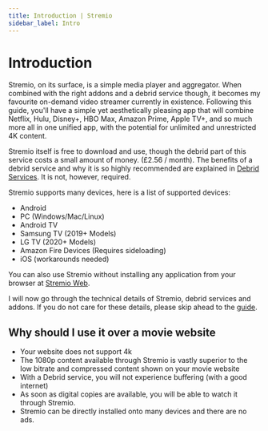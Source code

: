 ```yaml
---
title: Introduction | Stremio
sidebar_label: Intro
---
```

# Introduction

Stremio, on its surface, is a simple media player and aggregator. When combined with the right addons and a debrid service though, it becomes my favourite on-demand video streamer currently in existence. Following this guide, you'll have a simple yet aesthetically pleasing app that will combine Netflix, Hulu, Disney+, HBO Max, Amazon Prime, Apple TV+, and so much more all in one unified app, with the potential for unlimited and unrestricted 4K content.

Stremio itself is free to download and use, though the debrid part of this service costs a small amount of money. (£2.56 / month). The benefits of a debrid service and why it is so highly recommended are explained in [Debrid Services](technical_details#debrid-services). It is not, however, required.

Stremio supports many devices, here is a list of supported devices:

- Android
- PC (Windows/Mac/Linux)
- Android TV
- Samsung TV (2019+ Models)
- LG TV (2020+ Models)
- Amazon Fire Devices (Requires sideloading)
- iOS (workarounds needed)

You can also use Stremio without installing any application from your browser at [Stremio Web](https://web.stremio.com/).

I will now go through the technical details of Stremio, debrid services and addons. If you do not care for these details, please skip ahead to the [guide](guide).

## Why should I use it over a movie website

- Your website does not support 4k
- The 1080p content available through Stremio is vastly superior to the low bitrate and compressed content shown on your movie website
- With a Debrid service, you will not experience buffering (with a good internet)
- As soon as digital copies are available, you will be able to watch it through Stremio.
- Stremio can be directly installed onto many devices and there are no ads.
